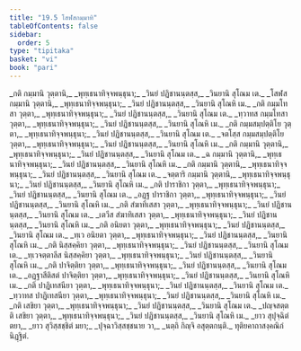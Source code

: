 ```yaml
---
title: "19.5 โสฬสกมฺมาทิ"
tableOfContents: false
sidebar:
  order: 5
type: "tipitaka"
basket: "vi"
book: "pari"
---
```



<DynamicBreadcrumb />

<Division number="478" book="pari">

<Paragraph number="2316" type="verses" book="pari">
_กติ กมฺมานิ วุตฺตานิ,_  
_พุทฺเธนาทิจฺจพนฺธุนา;_  
_วินยํ ปฏิชานนฺตสฺส,_  
_วินยานิ สุโณม เต._  

</Paragraph>

<Paragraph number="2317" type="verses" book="pari">
_โสฬส กมฺมานิ วุตฺตานิ,_  
_พุทฺเธนาทิจฺจพนฺธุนา;_  
_วินยํ ปฏิชานนฺตสฺส,_  
_วินยานิ สุโณหิ เม._  

</Paragraph>

<Paragraph number="2318" type="verses" book="pari">
_กติ กมฺมโทสา วุตฺตา,_  
_พุทฺเธนาทิจฺจพนฺธุนา;_  
_วินยํ ปฏิชานนฺตสฺส,_  
_วินยานิ สุโณม เต._  

</Paragraph>

<Paragraph number="2319" type="verses" book="pari">
_ทฺวาทส กมฺมโทสา วุตฺตา,_  
_พุทฺเธนาทิจฺจพนฺธุนา;_  
_วินยํ ปฏิชานนฺตสฺส,_  
_วินยานิ สุโณหิ เม._  

</Paragraph>

<Paragraph number="2320" type="verses" book="pari">
_กติ กมฺมสมฺปตฺติโย วุตฺตา,_  
_พุทฺเธนาทิจฺจพนฺธุนา;_  
_วินยํ ปฏิชานนฺตสฺส,_  
_วินยานิ สุโณม เต._  

</Paragraph>

<Paragraph number="2321" type="verses" book="pari">
_จตโสฺส กมฺมสมฺปตฺติโย วุตฺตา,_  
_พุทฺเธนาทิจฺจพนฺธุนา;_  
_วินยํ ปฏิชานนฺตสฺส,_  
_วินยานิ สุโณหิ เม._  

</Paragraph>

<Paragraph number="2322" type="verses" book="pari">
_กติ กมฺมานิ วุตฺตานิ,_  
_พุทฺเธนาทิจฺจพนฺธุนา;_  
_วินยํ ปฏิชานนฺตสฺส,_  
_วินยานิ สุโณม เต._  

</Paragraph>

<Paragraph number="2323" type="verses" book="pari">
_ฉ กมฺมานิ วุตฺตานิ,_  
_พุทฺเธนาทิจฺจพนฺธุนา;_  
_วินยํ ปฏิชานนฺตสฺส,_  
_วินยานิ สุโณหิ เม._  

</Paragraph>

<Paragraph number="2324" type="verses" book="pari">
_กติ กมฺมานิ วุตฺตานิ,_  
_พุทฺเธนาทิจฺจพนฺธุนา;_  
_วินยํ ปฏิชานนฺตสฺส,_  
_วินยานิ สุโณม เต._  

</Paragraph>

<Paragraph number="2325" type="verses" book="pari">
_จตฺตาริ กมฺมานิ วุตฺตานิ,_  
_พุทฺเธนาทิจฺจพนฺธุนา;_  
_วินยํ ปฏิชานนฺตสฺส,_  
_วินยานิ สุโณหิ เม._  

</Paragraph>

<Paragraph number="2326" type="verses" book="pari">
_กติ ปาราชิกา วุตฺตา,_  
_พุทฺเธนาทิจฺจพนฺธุนา;_  
_วินยํ ปฏิชานนฺตสฺส,_  
_วินยานิ สุโณม เต._  

</Paragraph>

<Paragraph number="2327" type="verses" book="pari">
_อฏฺฐ ปาราชิกา วุตฺตา,_  
_พุทฺเธนาทิจฺจพนฺธุนา;_  
_วินยํ ปฏิชานนฺตสฺส,_  
_วินยานิ สุโณหิ เม._  

</Paragraph>

<Paragraph number="2328" type="verses" book="pari">
_กติ สํฆาทิเสสา วุตฺตา,_  
_พุทฺเธนาทิจฺจพนฺธุนา;_  
_วินยํ ปฏิชานนฺตสฺส,_  
_วินยานิ สุโณม เต._  

</Paragraph>

<Paragraph number="2329" type="verses" book="pari">
_เตวีส สํฆาทิเสสา วุตฺตา,_  
_พุทฺเธนาทิจฺจพนฺธุนา;_  
_วินยํ ปฏิชานนฺตสฺส,_  
_วินยานิ สุโณหิ เม._  

</Paragraph>

<Paragraph number="2330" type="verses" book="pari">
_กติ อนิยตา วุตฺตา,_  
_พุทฺเธนาทิจฺจพนฺธุนา;_  
_วินยํ ปฏิชานนฺตสฺส,_  
_วินยานิ สุโณม เต._  

</Paragraph>

<Paragraph number="2331" type="verses" book="pari">
_ทฺเว อนิยตา วุตฺตา,_  
_พุทฺเธนาทิจฺจพนฺธุนา;_  
_วินยํ ปฏิชานนฺตสฺส,_  
_วินยานิ สุโณหิ เม._  

</Paragraph>

<Paragraph number="2332" type="verses" book="pari">
_กติ นิสฺสคฺคิยา วุตฺตา,_  
_พุทฺเธนาทิจฺจพนฺธุนา;_  
_วินยํ ปฏิชานนฺตสฺส,_  
_วินยานิ สุโณม เต._  

</Paragraph>

<Paragraph number="2333" type="verses" book="pari">
_ทฺเวจตฺตาลีส นิสฺสคฺคิยา วุตฺตา,_  
_พุทฺเธนาทิจฺจพนฺธุนา;_  
_วินยํ ปฏิชานนฺตสฺส,_  
_วินยานิ สุโณหิ เม._  

</Paragraph>

<Paragraph number="2334" type="verses" book="pari">
_กติ ปาจิตฺติยา วุตฺตา,_  
_พุทฺเธนาทิจฺจพนฺธุนา;_  
_วินยํ ปฏิชานนฺตสฺส,_  
_วินยานิ สุโณม เต._  

</Paragraph>

<Paragraph number="2335" type="verses" book="pari">
_อฏฺฐาสีติสตํ ปาจิตฺติยา วุตฺตา,_  
_พุทฺเธนาทิจฺจพนฺธุนา;_  
_วินยํ ปฏิชานนฺตสฺส,_  
_วินยานิ สุโณหิ เม._  

</Paragraph>

<Paragraph number="2336" type="verses" book="pari">
_กติ ปาฏิเทสนียา วุตฺตา,_  
_พุทฺเธนาทิจฺจพนฺธุนา;_  
_วินยํ ปฏิชานนฺตสฺส,_  
_วินยานิ สุโณม เต._  

</Paragraph>

<Paragraph number="2337" type="verses" book="pari">
_ทฺวาทส ปาฏิเทสนียา วุตฺตา,_  
_พุทฺเธนาทิจฺจพนฺธุนา;_  
_วินยํ ปฏิชานนฺตสฺส,_  
_วินยานิ สุโณหิ เม._  

</Paragraph>

<Paragraph number="2338" type="verses" book="pari">
_กติ เสขิยา วุตฺตา,_  
_พุทฺเธนาทิจฺจพนฺธุนา;_  
_วินยํ ปฏิชานนฺตสฺส,_  
_วินยานิ สุโณม เต._  

</Paragraph>

<Paragraph number="2339" type="verses" book="pari">
_ปญฺจสตฺตติ เสขิยา วุตฺตา,_  
_พุทฺเธนาทิจฺจพนฺธุนา;_  
_วินยํ ปฏิชานนฺตสฺส,_  
_วินยานิ สุโณหิ เม._  

</Paragraph>

<Paragraph number="2340" type="verses" book="pari">
_ยาว สุปุจฺฉิตํ ตยา,_  
_ยาว สุวิสฺสชฺชิตํ มยา;_  
_ปุจฺฉาวิสฺสชฺชนาย วา,_  
_นตฺถิ กิญฺจิ อสุตฺตกนฺติ._  


</Paragraph>
</Division>

<Paragraph number="2341" type="center" book="pari">
ทุติยคาถาสงฺคณิกํ นิฏฺฐิตํ.
</Paragraph>